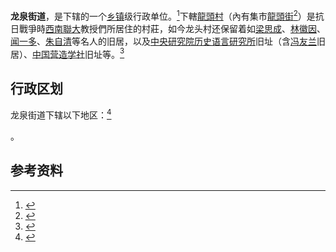 {{中国乡级行政区|53/01/03/007/000}}

'''龙泉街道'''，是{{PRC admin/fullname|53/01/03/007/000|3}}下辖的一个[[乡镇|乡镇]]级行政单位。<ref>{{PRC admin/ref sgc|{{PRC admin/parent|53/01/03/007/000}}}}</ref>下轄[[龍頭村|龍頭村]]（內有集市[[龍頭街|龍頭街]]<ref>{{cite news|title=龙头村村民拆房盼路早修通|publisher=新浪（轉自[[生活新报|生活新报]]）|date=2009-04-05|author=史小娟,杨雪煌|url=http://news.sina.com.cn/c/2009-04-05/175515422218s.shtml|archiveurl=https://web.archive.org/web/20200924231448/http://news.sina.com.cn/c/2009-04-05/175515422218s.shtml|archivedate=2020-09-24|accessdate=2020-09-24|dead-url=no}}</ref>）是抗日戰爭時[[西南聯大|西南聯大]]教授們所居住的村莊，如今龙头村还保留着如[[梁思成|梁思成]]、[[林徽因|林徽因]]、[[闻一多|闻一多]]、[[朱自清|朱自清]]等名人的旧居，以及[[中央研究院历史语言研究所|中央研究院历史语言研究所]]旧址（含[[冯友兰|冯友兰]]旧居）、[[中国营造学社|中国营造学社]]旧址等。<ref>{{cite news|title=昆明龙头村：记忆未曾随风华凋零|publisher=[[雲南網|雲南網]]|date=2011-05-09|author=连惠玲|url=http://blog.sina.com.cn/s/blog_4e4b92c60100u0lb.html|archiveurl=https://web.archive.org/web/20201126045253/http://blog.sina.com.cn/s/blog_4e4b92c60100u0lb.html|archivedate=2020-11-26|accessdate=2020-09-24|dead-url=no}}</ref>

== 行政区划 ==

龙泉街道下辖以下地区：<ref>{{PRC admin/ref sgc|53/01/03/007/000}}</ref>

{{PRC admin/children|53/01/03/007/000}}。

== 参考资料 ==

{{reflist}}

{{行政区划小作品}}
{{PRC admin/navcat|53/01/03/007/000}}